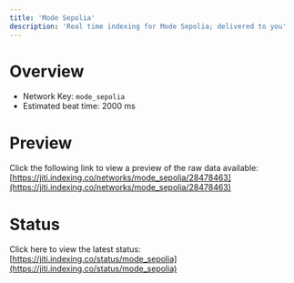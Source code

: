 ```yaml
---
title: 'Mode Sepolia'
description: 'Real time indexing for Mode Sepolia; delivered to you'
---
```


# Overview
- Network Key: `mode_sepolia`
- Estimated beat time: 2000 ms

# Preview
Click the following link to view a preview of the raw data available: [https://jiti.indexing.co/networks/mode_sepolia/28478463](https://jiti.indexing.co/networks/mode_sepolia/28478463)

# Status
Click here to view the latest status: [https://jiti.indexing.co/status/mode_sepolia](https://jiti.indexing.co/status/mode_sepolia)
